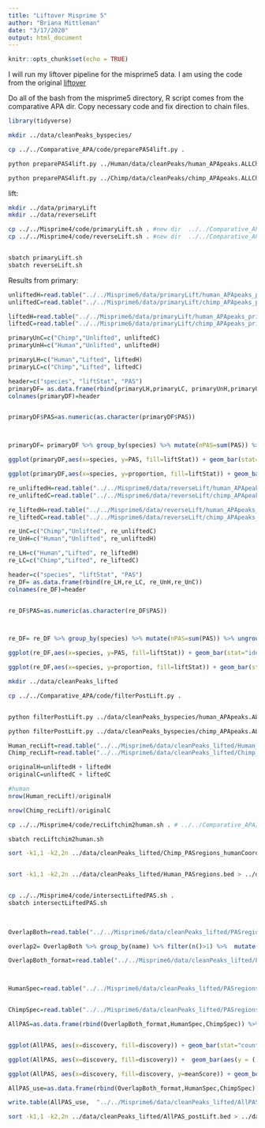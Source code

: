 ```yaml
---
title: "Liftover Misprime 5"
author: "Briana Mittleman"
date: "3/17/2020"
output: html_document
---
```


```r
knitr::opts_chunk$set(echo = TRUE)
```

I will run my liftover pipeline for the misprime5 data. I am using the code from the original [liftover](analysis/liftoverPAS.html)  


Do all of the bash from the misprime5 directory, R script comes from the comparative APA dir. Copy necessary code and fix direction to chain files.  
```r
library(tidyverse)

```

```bash
mkdir ../data/cleanPeaks_byspecies/

cp ../../Comparative_APA/code/preparePAS4lift.py .

python preparePAS4lift.py ../Human/data/cleanPeaks/human_APApeaks.ALLChrom.Filtered.Named.Cleaned.bed ../data/cleanPeaks_byspecies/human_APApeaks.ALLChrom.Filtered.Named.Cleaned_100bpreg.bed

python preparePAS4lift.py ../Chimp/data/cleanPeaks/chimp_APApeaks.ALLChrom.Filtered.Named.Cleaned.bed ../data/cleanPeaks_byspecies/chimp_APApeaks.ALLChrom.Filtered.Named.Cleaned_100bpreg.bed
```

lift:  

```bash
mkdir ../data/primaryLift
mkdir ../data/reverseLift

cp ../../Misprime4/code/primaryLift.sh . #new dir  ../../Comparative_APA/data/chainFiles/
cp ../../Misprime4/code/reverseLift.sh . #new dir  ../../Comparative_APA/data/chainFiles/


sbatch primaryLift.sh
sbatch reverseLift.sh
```

Results from primary:  

```r
unliftedH=read.table("../../Misprime6/data/primaryLift/human_APApeaks_primarylift2Chimp_UNLIFTED.bed",stringsAsFactors = F) %>% nrow()
unliftedC=read.table("../../Misprime6/data/primaryLift/chimp_APApeaks_primarylift2Human_UNLIFTED.bed",stringsAsFactors = F) %>% nrow()

liftedH=read.table("../../Misprime6/data/primaryLift/human_APApeaks_primarylift2Chimp.bed",stringsAsFactors = F) %>% nrow()
liftedC=read.table("../../Misprime6/data/primaryLift/chimp_APApeaks_primarylift2Human.bed",stringsAsFactors = F) %>% nrow()

primaryUnC=c("Chimp","Unlifted", unliftedC)
primaryUnH=c("Human","Unlifted", unliftedH)

primaryLH=c("Human","Lifted", liftedH)
primaryLC=c("Chimp","Lifted", liftedC)

header=c("species", "liftStat", "PAS")
primaryDF= as.data.frame(rbind(primaryLH,primaryLC, primaryUnH,primaryUnC)) 
colnames(primaryDF)=header


primaryDF$PAS=as.numeric(as.character(primaryDF$PAS)) 



primaryDF= primaryDF %>% group_by(species) %>% mutate(nPAS=sum(PAS)) %>% ungroup() %>% mutate(proportion=PAS/nPAS)

ggplot(primaryDF,aes(x=species, y=PAS, fill=liftStat)) + geom_bar(stat="identity",position = "dodge") + scale_fill_brewer(palette = "Dark2") + labs(title="Primary Liftover Results")

ggplot(primaryDF,aes(x=species, y=proportion, fill=liftStat)) + geom_bar(stat="identity",position = "dodge") + scale_fill_brewer(palette = "Dark2") + labs(title="Primary Liftover Results")
```


```r
re_unliftedH=read.table("../../Misprime6/data/reverseLift/human_APApeaks_primarylift2Human_rev2Human_UNLIFTED.bed",stringsAsFactors = F) %>% nrow()
re_unliftedC=read.table("../../Misprime6/data/reverseLift/chimp_APApeaks_primarylift2Human_rev2Chimp_UNLIFTED.bed",stringsAsFactors = F) %>% nrow()

re_liftedH=read.table("../../Misprime6/data/reverseLift/human_APApeaks_primarylift2Chimp_rev2Human.bed",stringsAsFactors = F) %>% nrow()
re_liftedC=read.table("../../Misprime6/data/reverseLift/chimp_APApeaks_primarylift2Human_rev2Chimp.bed",stringsAsFactors = F) %>% nrow()

re_UnC=c("Chimp","Unlifted", re_unliftedC)
re_UnH=c("Human","Unlifted", re_unliftedH)

re_LH=c("Human","Lifted", re_liftedH)
re_LC=c("Chimp","Lifted", re_liftedC)

header=c("species", "liftStat", "PAS")
re_DF= as.data.frame(rbind(re_LH,re_LC, re_UnH,re_UnC)) 
colnames(re_DF)=header


re_DF$PAS=as.numeric(as.character(re_DF$PAS)) 



re_DF= re_DF %>% group_by(species) %>% mutate(nPAS=sum(PAS)) %>% ungroup() %>% mutate(proportion=PAS/nPAS)

ggplot(re_DF,aes(x=species, y=PAS, fill=liftStat)) + geom_bar(stat="identity",position = "dodge") + scale_fill_brewer(palette = "Dark2") + labs(title="Reverse Liftover Results")

ggplot(re_DF,aes(x=species, y=proportion, fill=liftStat)) + geom_bar(stat="identity",position = "dodge") + scale_fill_brewer(palette = "Dark2")+ labs(title="Reverse Liftover Results")
```

```bash
mkdir ../data/cleanPeaks_lifted

cp ../../Comparative_APA/code/filterPostLift.py .


python filterPostLift.py ../data/cleanPeaks_byspecies/human_APApeaks.ALLChrom.Filtered.Named.Cleaned_100bpreg.bed ../data/reverseLift/human_APApeaks_primarylift2Chimp_rev2Human.bed ../data/cleanPeaks_lifted/Human_PASregions.bed

python filterPostLift.py ../data/cleanPeaks_byspecies/chimp_APApeaks.ALLChrom.Filtered.Named.Cleaned_100bpreg.bed  ../data/reverseLift/chimp_APApeaks_primarylift2Human_rev2Chimp.bed ../data/cleanPeaks_lifted/Chimp_PASregions.bed

```


```r
Human_recLift=read.table("../../Misprime6/data/cleanPeaks_lifted/Human_PASregions.bed",stringsAsFactors = F, col.names = c("chr", "start","end", "name", "score", "strand")) 
Chimp_recLift=read.table("../../Misprime6/data/cleanPeaks_lifted/Chimp_PASregions.bed",stringsAsFactors = F,col.names = c("chr", "start","end", "name", "score", "strand"))

originalH=unliftedH + liftedH
originalC=unliftedC + liftedC

#human
nrow(Human_recLift)/originalH

nrow(Chimp_recLift)/originalC
```
```bash
cp ../../Misprime4/code/recLiftchim2human.sh . # ../../Comparative_APA/data/chainFiles/

sbatch recLiftchim2human.sh

sort -k1,1 -k2,2n ../data/cleanPeaks_lifted/Chimp_PASregions_humanCoord.bed > ../data/cleanPeaks_lifted/Chimp_PASregions_humanCoord.sort.bed


sort -k1,1 -k2,2n ../data/cleanPeaks_lifted/Human_PASregions.bed > ../data/cleanPeaks_lifted/Human_PASregions.sort.bed


cp ../../Misprime4/code/intersectLiftedPAS.sh .
sbatch intersectLiftedPAS.sh
 
 
```

```r
OverlapBoth=read.table("../../Misprime6/data/cleanPeaks_lifted/PASregions_identifiedboth.txt", col.names = c("Hchr", "Hstart","Hend", "Hname", "Hscore", "Hstrand", "Cchr", "Cstart", "Cend", "Cname", "Cscore", "Cstrand", "overlap"),stringsAsFactors = F) %>% mutate(meanScore=(Hscore+Cscore)/2, name=paste("Both", Hname, sep=":"), Bothname=paste(Hname, Cname, sep=":"))

overlap2= OverlapBoth %>% group_by(name) %>% filter(n()>1) %>%  mutate(id = row_number()) %>% filter(id==2)

OverlapBoth_format=read.table("../../Misprime6/data/cleanPeaks_lifted/PASregions_identifiedboth.txt", col.names = c("Hchr", "Hstart","Hend", "Hname", "Hscore", "Hstrand", "Cchr", "Cstart", "Cend", "Cname", "Cscore", "Cstrand", "overlap"),stringsAsFactors = F) %>% mutate(meanScore=(Hscore+Cscore)/2, name=paste("Both", Hname, sep=":"),Bothname=paste(Hname, Cname, sep=":")) %>% filter(!Bothname %in% overlap2$Bothname) %>% dplyr::select(Hchr,Hstart,Hend,name,meanScore,Hstrand) 



HumanSpec=read.table("../../Misprime6/data/cleanPeaks_lifted/PASregions_identifiedHuman.txt", col.names = c("Hchr", "Hstart","Hend", "Hname", "meanScore", 'Hstrand'),stringsAsFactors = F) %>% mutate(name=paste("Human", Hname, sep=":")) %>% dplyr::select(Hchr, Hstart,Hend, name, meanScore, Hstrand) 


ChimpSpec=read.table("../../Misprime6/data/cleanPeaks_lifted/PASregions_identifiedChimp.txt", col.names = c("Hchr", "Hstart","Hend", "Cname", "meanScore", 'Hstrand'),stringsAsFactors = F) %>% mutate(name=paste("Chimp", Cname, sep=":")) %>% dplyr::select(Hchr, Hstart,Hend, name, meanScore, Hstrand)

AllPAS=as.data.frame(rbind(OverlapBoth_format,HumanSpec,ChimpSpec)) %>% separate(name, into=c("discovery", "PAS"))


ggplot(AllPAS, aes(x=discovery, fill=discovery)) + geom_bar(stat="count")+ scale_fill_brewer(palette = "Dark2")

ggplot(AllPAS, aes(x=discovery, fill=discovery)) +  geom_bar(aes(y = (..count..)/sum(..count..)))+ scale_fill_brewer(palette = "Dark2")

ggplot(AllPAS, aes(x=discovery, fill=discovery, y=meanScore)) + geom_boxplot() + scale_y_log10()+ scale_fill_brewer(palette = "Dark2")

AllPAS_use=as.data.frame(rbind(OverlapBoth_format,HumanSpec,ChimpSpec))

write.table(AllPAS_use,  "../../Misprime6/data/cleanPeaks_lifted/AllPAS_postLift.bed", col.names = F, row.names = F, quote = F, sep = "\t")


```

```bash
sort -k1,1 -k2,2n ../data/cleanPeaks_lifted/AllPAS_postLift.bed > ../data/cleanPeaks_lifted/AllPAS_postLift.sort.bed
```

